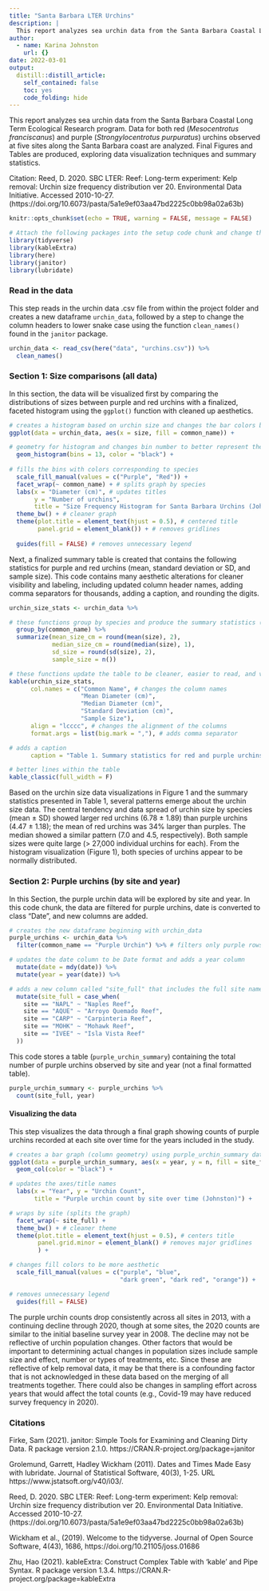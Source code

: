 ```yaml
---
title: "Santa Barbara LTER Urchins"
description: |
  This report analyzes sea urchin data from the Santa Barbara Coastal Long Term Ecological Research program.
author:
  - name: Karina Johnston
    url: {}
date: 2022-03-01
output:
  distill::distill_article:
    self_contained: false
    toc: yes
    code_folding: hide
---
```


This report analyzes sea urchin data from the Santa Barbara Coastal Long Term Ecological Research program. Data for both red (*Mesocentrotus franciscanus*) and purple (*Strongylocentrotus purpuratus*) urchins observed at five sites along the Santa Barbara coast are analyzed. Final Figures and Tables are produced, exploring data visualization techniques and summary statistics. 

Citation: Reed, D. 2020. SBC LTER: Reef: Long-term experiment: Kelp removal: Urchin size frequency distribution ver 20. Environmental Data Initiative. Accessed 2010-10-27. (https://doi.org/10.6073/pasta/5a1e9ef03aa47bd2225c0bb98a02a63b)


```r
knitr::opts_chunk$set(echo = TRUE, warning = FALSE, message = FALSE)

# Attach the following packages into the setup code chunk and change the settings for reporting warnings and messages (above)
library(tidyverse)
library(kableExtra)
library(here)
library(janitor)
library(lubridate)
```

### Read in the data

This step reads in the urchin data .csv file from within the project folder and creates a new dataframe `urchin_data`, followed by a step to change the column headers to lower snake case using the function `clean_names()` found in the `janitor` package.

```r
urchin_data <- read_csv(here("data", "urchins.csv")) %>% 
  clean_names()
```

### Section 1: Size comparisons (all data)

In this section, the data will be visualized first by comparing the distributions of sizes between purple and red urchins with a finalized, faceted histogram using the `ggplot()` function with cleaned up aesthetics. 

```r

# creates a histogram based on urchin size and changes the bar colors based on the species
ggplot(data = urchin_data, aes(x = size, fill = common_name)) + 

# geometry for histogram and changes bin number to better represent the data
  geom_histogram(bins = 13, color = "black") + 
  
# fills the bins with colors corresponding to species
  scale_fill_manual(values = c("Purple", "Red")) + 
  facet_wrap(~ common_name) + # splits graph by species
  labs(x = "Diameter (cm)", # updates titles
       y = "Number of urchins", 
       title = "Size Frequency Histogram for Santa Barbara Urchins (Johnston)") +
  theme_bw() + # cleaner graph
  theme(plot.title = element_text(hjust = 0.5), # centered title
        panel.grid = element_blank()) + # removes gridlines
  
  guides(fill = FALSE) # removes unnecessary legend
```

Next, a finalized summary table is created that contains the following statistics for purple and red urchins (mean, standard deviation or SD, and sample size). This code contains many aesthetic alterations for cleaner visibility and labeling, including updated column header names, adding comma separators for thousands, adding a caption, and rounding the digits.

```r
urchin_size_stats <- urchin_data %>% 

# these functions group by species and produce the summary statistics (rounded)
  group_by(common_name) %>% 
  summarize(mean_size_cm = round(mean(size), 2),
            median_size_cm = round(median(size), 1),
            sd_size = round(sd(size), 2),
            sample_size = n())

# these functions update the table to be cleaner, easier to read, and visually appealing
kable(urchin_size_stats,
      col.names = c("Common Name", # changes the column names
                    "Mean Diameter (cm)", 
                    "Median Diameter (cm)",
                    "Standard Deviation (cm)",
                    "Sample Size"),
      align = "lcccc", # changes the alignment of the columns
      format.args = list(big.mark = ","), # adds comma separator

# adds a caption
      caption = "Table 1. Summary statistics for red and purple urchins on the Santa Barbara coast (Johnston) (data: SBC LTER).") %>% 

# better lines within the table
kable_classic(full_width = F)
```

Based on the urchin size data visualizations in Figure 1 and the summary statistics presented in Table 1, several patterns emerge about the urchin size data. The central tendency and data spread of urchin size by species (mean $\pm$ SD) showed larger red urchins (6.78 $\pm$ 1.89) than purple urchins (4.47 $\pm$ 1.18); the mean of red urchins was 34% larger than purples. The median showed a similar pattern (7.0 and 4.5, respectively). Both sample sizes were quite large (> 27,000 individual urchins for each). From the histogram visualization (Figure 1), both species of urchins appear to be normally distributed.    


### Section 2: Purple urchins (by site and year)

In this Section, the purple urchin data will be explored by site and year. In this code chunk, the data are filtered for purple urchins, date is converted to class "Date", and new columns are added.

```r
# creates the new dataframe beginning with urchin_data
purple_urchins <- urchin_data %>% 
  filter(common_name == "Purple Urchin") %>% # filters only purple rows

# updates the date column to be Date format and adds a year column 
  mutate(date = mdy(date)) %>% 
  mutate(year = year(date)) %>% 

# adds a new column called "site_full" that includes the full site names
  mutate(site_full = case_when(
    site == "NAPL" ~ "Naples Reef",
    site == "AQUE" ~ "Arroyo Quemado Reef",
    site == "CARP" ~ "Carpinteria Reef",
    site == "MOHK" ~ "Mohawk Reef",
    site == "IVEE" ~ "Isla Vista Reef"
  ))

```

This code stores a table (`purple_urchin_summary`) containing the total number of purple urchins observed by site and year (not a final formatted table). 

```r
purple_urchin_summary <- purple_urchins %>% 
  count(site_full, year)

```

#### Visualizing the data

This step visualizes the data through a final graph showing counts of purple urchins recorded at each site over time for the years included in the study. 

```r

# creates a bar graph (column geometry) using purple_urchin_summary dataframe and fills the color by site name
ggplot(data = purple_urchin_summary, aes(x = year, y = n, fill = site_full)) +
  geom_col(color = "black") +

# updates the axes/title names
  labs(x = "Year", y = "Urchin Count",
       title = "Purple urchin count by site over time (Johnston)") +

# wraps by site (splits the graph)
  facet_wrap(~ site_full) +
  theme_bw() + # cleaner theme
  theme(plot.title = element_text(hjust = 0.5), # centers title
        panel.grid.minor = element_blank() # removes major gridlines
        ) +

# changes fill colors to be more aesthetic
  scale_fill_manual(values = c("purple", "blue", 
                               "dark green", "dark red", "orange")) +

# removes unnecessary legend
  guides(fill = FALSE)
```


The purple urchin counts drop consistently across all sites in 2013, with a continuing decline through 2020, though at some sites, the 2020 counts are similar to the initial baseline survey year in 2008. The decline may not be reflective of urchin population changes. Other factors that would be important to determining actual changes in population sizes include sample size and effect, number or types of treatments, etc. Since these are reflective of kelp removal data, it may be that there is a confounding factor that is not acknowledged in these data based on the merging of all treatments together. There could also be changes in sampling effort across years that would affect the total counts (e.g., Covid-19 may have reduced survey frequency in 2020).


### Citations

Firke, Sam (2021). janitor: Simple Tools for Examining and Cleaning Dirty Data. R package version 2.1.0. https://CRAN.R-project.org/package=janitor

Grolemund, Garrett, Hadley Wickham (2011). Dates and Times Made Easy with lubridate. Journal of Statistical Software, 40(3), 1-25. URL https://www.jstatsoft.org/v40/i03/.

Reed, D. 2020. SBC LTER: Reef: Long-term experiment: Kelp removal: Urchin size frequency distribution ver 20. Environmental Data Initiative. Accessed 2010-10-27. (https://doi.org/10.6073/pasta/5a1e9ef03aa47bd2225c0bb98a02a63b)

Wickham et al., (2019). Welcome to the tidyverse. Journal of Open Source Software, 4(43), 1686, https://doi.org/10.21105/joss.01686

Zhu, Hao (2021). kableExtra: Construct Complex Table with 'kable' and Pipe Syntax. R package version 1.3.4. https://CRAN.R-project.org/package=kableExtra

